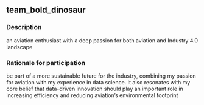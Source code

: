 ## team_bold_dinosaur

### Description
an aviation enthusiast with a deep passion for both aviation and Industry 4.0 landscape

### Rationale for participation
be part of a more sustainable future for the industry, combining my passion for aviation with my experience in data science. It also resonates with my core belief that data-driven innovation should play an important role in increasing efficiency and reducing aviation's environmental footprint

